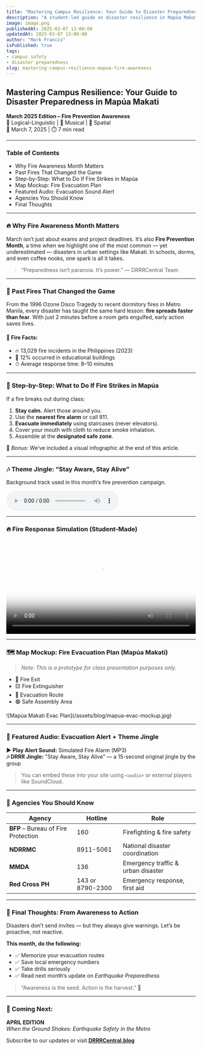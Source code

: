```yaml
---
title: "Mastering Campus Resilience: Your Guide to Disaster Preparedness in Mapúa Makati"
description: "A student-led guide on disaster resilience in Mapúa Makati, featuring fire safety tips, evacuation maps, original audio alerts, and monthly preparedness themes — combining logical insight, visual design, and musical creativity."
image: image.png
publishedAt: 2025-03-07 13:00:00
updatedAt: 2025-03-07 13:00:00
author: "Mark Francis"
isPublished: true
tags:
- campus safety
- disaster preparedness
slug: mastering-campus-resilience-mapua-fire-awareness
---
```

## Mastering Campus Resilience: Your Guide to Disaster Preparedness in Mapúa Makati

**March 2025 Edition – Fire Prevention Awareness**  
🧠 Logical-Linguistic | 🎵 Musical | 🧭 Spatial  
📅 March 7, 2025 | ⏱️ 7 min read  

---

### Table of Contents
- Why Fire Awareness Month Matters  
- Past Fires That Changed the Game  
- Step-by-Step: What to Do If Fire Strikes in Mapúa  
- Map Mockup: Fire Evacuation Plan  
- Featured Audio: Evacuation Sound Alert  
- Agencies You Should Know  
- Final Thoughts  
---

### 🔥 Why Fire Awareness Month Matters

March isn’t just about exams and project deadlines. It’s also **Fire Prevention Month**, a time when we highlight one of the most common — yet underestimated — disasters in urban settings like Makati. In schools, dorms, and even coffee nooks, one spark is all it takes.

> “Preparedness isn’t paranoia. It’s power.” — DRRRCentral Team

---

### 📖 Past Fires That Changed the Game

From the 1996 Ozone Disco Tragedy to recent dormitory fires in Metro Manila, every disaster has taught the same hard lesson: **fire spreads faster than fear**. With just 2 minutes before a room gets engulfed, early action saves lives.

#### 🔢 Fire Facts:
- 🔥 13,029 fire incidents in the Philippines (2023)  
- 🏫 12% occurred in educational buildings  
- ⏱ Average response time: 8–10 minutes  

---

### 🧯 Step-by-Step: What to Do If Fire Strikes in Mapúa

If a fire breaks out during class:

1. **Stay calm.** Alert those around you.  
2. Use the **nearest fire alarm** or call 911.  
3. **Evacuate immediately** using staircases (never elevators).  
4. Cover your mouth with cloth to reduce smoke inhalation.  
5. Assemble at the **designated safe zone**.

📝 *Bonus*: We’ve included a visual infographic at the end of this article.

---
### 🎶 Theme Jingle: “Stay Aware, Stay Alive”

Background track used in this month’s fire prevention campaign.

<audio controls loop>
  <source src="/sounds/drrr-theme.mp3" type="audio/mpeg" />
  Your browser does not support the audio element.
</audio>

---

### 🔥 Fire Response Simulation (Student-Made)

<video controls width="100%" poster="/images/profile-image.png">
  <source src="/videos/fire-response.mp4" type="video/mp4" />
  Your browser does not support the video tag.
</video>

---

### 🗺 Map Mockup: Fire Evacuation Plan (Mapúa Makati)

> *Note: This is a prototype for class presentation purposes only.*

- 🛑 Fire Exit  
- 🟨 Fire Extinguisher  
- 🧭 Evacuation Route  
- 🟢 Safe Assembly Area  
<SmartAudioPlayer src="/sounds/drrr-theme.mp3" />
![Mapúa Makati Evac Plan](/assets/blog/mapua-evac-mockup.jpg)

---

### 🎵 Featured Audio: Evacuation Alert + Theme Jingle

**▶️ Play Alert Sound:** Simulated Fire Alarm (MP3)  
**🎶 DRRR Jingle:** "Stay Aware, Stay Alive" — a 15-second original jingle by the group

> You can embed these into your site using `<audio>` or external players like SoundCloud.

---

### 🏢 Agencies You Should Know

| Agency | Hotline | Role |
|--------|---------|------|
| **BFP** – Bureau of Fire Protection | 160 | Firefighting & fire safety |
| **NDRRMC** | 8911-5061 | National disaster coordination |
| **MMDA** | 136 | Emergency traffic & urban disaster |
| **Red Cross PH** | 143 or 8790-2300 | Emergency response, first aid |

---

### 🧠 Final Thoughts: From Awareness to Action

Disasters don’t send invites — but they always give warnings. Let’s be proactive, not reactive.

**This month, do the following:**
- ✅ Memorize your evacuation routes  
- ✅ Save local emergency numbers  
- ✅ Take drills seriously  
- ✅ Read next month’s update on *Earthquake Preparedness*

> “Awareness is the seed. Action is the harvest.” 🌱

---

### 📅 Coming Next:
**APRIL EDITION**  
_When the Ground Shakes: Earthquake Safety in the Metro_

Subscribe to our updates or visit **[DRRRCentral.blog](https://drrrcentral.blog)**